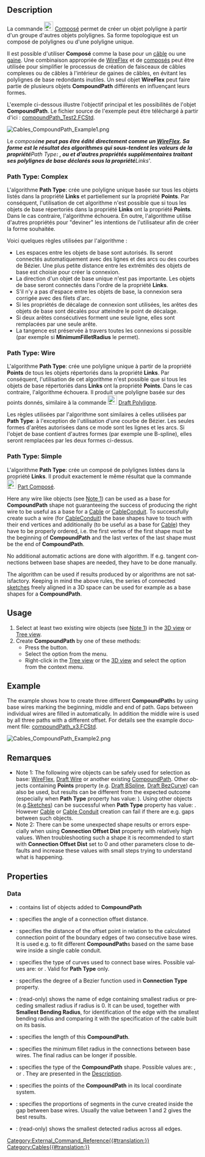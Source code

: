 <languages/>

{{Docnav/fr
|[[Cables_RemoveVertexAttachment/fr|Supprimer la connexion d'un sommet]]
|[[Cables_Edit/fr|Éditer]]
|[[Cables_Workbench/fr|Cables]]
|IconL=Cables_RemoveVertexAttachment.svg
|IconR=Cables_Edit.svg
|IconC=Cables_workbench_icon.svg
}}

{{GuiCommand/fr
|Name=Cables CompoundPath
|Name/fr=Cables Composé
|MenuLocation=Cable Wires → CompoundPath
|Workbenches=[[Cables_Workbench/fr|Cables]]
|Shortcut={{KEY|C}} {{KEY|P}}
|Version=0.2.0
|SeeAlso=[[Cables_WireFlex/fr|Cables WireFlex]]
}}

==Description==

La commande [[File:Cables_CompoundPath.svg|24px]] [[Cables_CompoundPath|Composé]] permet de créer un objet polyligne à partir d'un groupe d'autres objets polylignes. Sa forme topologique est un composé de polylignes ou d'une polyligne unique.

Il est possible d'utiliser '''Composé''' comme la base pour un [[Cables_Cable/fr|câble]] ou une [[Cables_CableConduit/fr|gaine]]. Une combinaison appropriée de [[Cables_WireFlex/fr|WireFlex]] et de [[Cables_CompoundPath/fr|composés]] peut être utilisée pour simplifier le processus de création de faisceaux de câbles complexes ou de câbles à l'intérieur de gaines de câbles, en évitant les polylignes de base redondants inutiles. Un seul objet '''WireFlex''' peut faire partie de plusieurs objets '''CompoundPath''' différents en influençant leurs formes.

L'exemple ci-dessous illustre l'objectif principal et les possibilités de l'objet '''CompoundPath'''. Le fichier source de l'exemple peut être téléchargé à partir d'ici : [https://github.com/sargo-devel/Cables/blob/master/examples/Harness%20examples/compoundPath_Test2.FCStd compoundPath_Test2.FCStd].

[[File:Cables_CompoundPath_Example1.png]]
{{Caption|Composé construit à partir de deux câbles distants}}

Le ''composé''' ne peut pas être édité directement comme un [[Cables_WireFlex/fr|WireFlex]]. Sa forme est le résultat des algorithmes qui sous-tendent les valeurs de la propriété '''Path Type''' : {{Value|Complex}}, {{Value|Wire}} ou {{Value|Simple}} et d'autres propriétés supplémentaires traitant ses polylignes de base déclarés sous la propriété '''Links'''.

===Path Type: Complex===
L'algorithme '''Path Type''':{{Value|Complex}} crée une polyligne unique basée sur tous les objets listés dans la propriété '''Links''' et partiellement sur la propriété '''Points'''. Par conséquent, l'utilisation de cet algorithme n'est possible que si tous les objets de base répertoriés dans la propriété '''Links''' ont la propriété '''Points'''. Dans le cas contraire, l'algorithme échouera. En outre, l'algorithme utilise d'autres propriétés pour "deviner" les intentions de l'utilisateur afin de créer la forme souhaitée.

Voici quelques règles utilisées par l'algorithme :
* Les espaces entre les objets de base sont autorisés. Ils seront connectés automatiquement avec des lignes et des arcs ou des courbes de Bézier. Une plus petite distance entre les extrémités des objets de base est choisie pour créer la connexion.
* La direction d'un objet de base unique n'est pas importante. Les objets de base seront connectés dans l'ordre de la propriété '''Links'''.
* S'il n'y a pas d'espace entre les objets de base, la connexion sera corrigée avec des filets d'arc.
* Si les propriétés de décalage de connexion sont utilisées, les arêtes des objets de base sont décalés pour atteindre le point de décalage.
* Si deux arêtes consécutives forment une seule ligne, elles sont remplacées par une seule arête.
* La tangence est préservée à travers toutes les connexions si possible (par exemple si '''MinimumFilletRadius''' le permet).

===Path Type: Wire===
L'algorithme '''Path Type''':{{Value|Wire}} crée une polyligne unique à partir de la propriété '''Points''' de tous les objets répertoriés dans la propriété '''Links'''. Par conséquent, l'utilisation de cet algorithme n'est possible que si tous les objets de base répertoriés dans '''Links''' ont la propriété '''Points'''. Dans le cas contraire, l'algorithme échouera. Il produit une polyligne basée sur des points donnés, similaire à la commande [[File:Draft_Wire.png|24px]] [[Draft_Wire/fr|Draft Polyligne]].

Les règles utilisées par l'algorithme sont similaires à celles utilisées par '''Path Type''':{{Value|Complex}} à l'exception de l'utilisation d'une courbe de Bézier. Les seules formes d'arêtes autorisées dans ce mode sont les lignes et les arcs. Si l'objet de base contient d'autres formes (par exemple une B-spline), elles seront remplacées par les deux formes ci-dessus.

===Path Type: Simple===
L'algorithme '''Path Type''':{{Value|Simple}} crée un composé de polylignes listées dans la propriété '''Links'''. Il produit exactement le même résultat que la commande [[File:Part_Compound.svg|24px]] [[Part_Compound/fr|Part Composé]].

<div lang="en" dir="ltr" class="mw-content-ltr">
Here any wire like objects (see [[#Notes|Note 1]]) can be used as a base for '''CompoundPath''' shape not guaranteeing the success of producing the right wire to be useful as a base for a [[Cables_Cable|Cable]] or [[Cables_CableConduit|CableConduit]]. To successfully create such a wire (for [[Cables_CableConduit|CableConduit]]) the base shapes have to touch with their end vertices and additionally (to be useful as a base for [[Cables_Cable|Cable]]) they have to be properly ordered, i.e. the first vertex of the first shape must be the beginning of '''CompoundPath''' and the last vertex of the last shape must be the end of '''CompoundPath'''.
</div>

<div lang="en" dir="ltr" class="mw-content-ltr">
No additional automatic actions are done with {{Value|Simple}} algorithm. If e.g. tangent connections between base shapes are needed, they have to be done manually.
</div>

<div lang="en" dir="ltr" class="mw-content-ltr">
The {{Value|Simple}} algorithm can be used if results produced by {{Value|Complex}} or {{Value|Wire}} algorithms are not satisfactory. Keeping in mind the above rules, the series of connected [[Sketcher_Workbench|sketches]] freely aligned in a 3D space can be used for example as a base shapes for a '''CompoundPath'''.
</div>

<div lang="en" dir="ltr" class="mw-content-ltr">
==Usage==
</div>

<div lang="en" dir="ltr" class="mw-content-ltr">
# Select at least two existing wire objects (see [[#Notes|Note 1]]) in the [[3D_view|3D view]] or [[Tree_view|Tree view]].
# Create '''CompoundPath''' by one of these methods:
#* Press the {{Button|[[File:Cables_CompoundPath.svg|16px]] [[Cables_CompoundPath|CompoundPath]]}} button.
#* Select the {{MenuCommand|Cable Wires → [[File:Cables_CompoundPath.svg|16px]] CompoundPath}} option from the menu.
#* Right-click in the [[Tree_view|Tree view]] or the [[3D_view|3D view]] and select the {{MenuCommand|Cable Wires → [[File:Cables_CompoundPath.svg|16px]] CompoundPath}} option from the context menu.
</div>

<div lang="en" dir="ltr" class="mw-content-ltr">
==Example==
</div>

<div lang="en" dir="ltr" class="mw-content-ltr">
The example shows how to create three different '''CompoundPath'''s by using base wires marking the beginning, middle and end of path. Gaps between individual wires are filled in automatically. In addition the middle wire is used by all three paths with a different offset. For details see the example document file: [https://github.com/sargo-devel/Cables/blob/master/examples/Harness%20examples/compoundPath_x3.FCStd compoundPath_x3.FCStd].
</div>

<div lang="en" dir="ltr" class="mw-content-ltr">
[[File:Cables_CompoundPath_Example2.png]]
{{Caption|(1) Set of base wires, (2) 3x CompoundPath with offsets built upon base wires, (3) Cables based on CompoundPaths}}
</div>

<span id="Notes"></span>
==Remarques==

<div lang="en" dir="ltr" class="mw-content-ltr">
* Note 1: The following wire objects can be safely used for selection as base: [[Cables_WireFlex|WireFlex]], [[Draft_Wire|Draft Wire]] or another existing [[Cables_CompoundPath|CompoundPath]]. Other objects containing '''Points''' property (e.g. [[Draft_BSpline|Draft BSpline]], [[Draft_BezCurve|Draft BezCurve]]) can also be used, but results can be different from the expected outcome (especially when '''Path Type''' property has value: {{Value|Complex}}). Using other objects (e.g.[[Sketcher_Workbench|Sketches]]) can be successful when '''Path Type''' property has value: {{Value|Simple}}. However [[Cables_Cable|Cable]] or [[Cables_CableConduit|Cable Conduit]] creation can fail if there are e.g. gaps between such objects.
* Note 2: There can be some unexpected shape results or errors especially when using '''Connection Offset Dist''' property with relatively high values. When troubleshooting such a shape it is recommended to start with '''Connection Offset Dist''' set to 0 and other parameters close to defaults and increase these values with small steps trying to understand what is happening.
</div>

<div lang="en" dir="ltr" class="mw-content-ltr">
==Properties==
</div>

<div lang="en" dir="ltr" class="mw-content-ltr">
===Data===
</div>

<div lang="en" dir="ltr" class="mw-content-ltr">
{{TitleProperty|Base}}
</div>

<div lang="en" dir="ltr" class="mw-content-ltr">
* {{PropertyData|Links|LinkList}}: contains list of objects added to '''CompoundPath'''
</div>

<div lang="en" dir="ltr" class="mw-content-ltr">
{{TitleProperty|Compound Path}}
</div>

<div lang="en" dir="ltr" class="mw-content-ltr">
* {{PropertyData|Connection Offset Angle|Angle}}: specifies the angle of a connection offset distance.
* {{PropertyData|Connection Offset Dist|Length}}: specifies the distance of the offset point in relation to the calculated connection point of the boundary edges of two consecutive base wires. It is used e.g. to fit different '''CompoundPath'''s based on the same base wire inside a single cable conduit.
* {{PropertyData|Connection Type|Enumeration}}: specifies the type of curves used to connect base wires. Possible values are: {{Value|Arc}} or {{Value|Bez}} . Valid for {{Value|Complex}} '''Path Type''' only.
* {{PropertyData|Degree|Integer}}: specifies the degree of a Bezier function used in '''Connection Type''' property.
* {{PropertyData|Edge With Smallest Bending Radius|String}}: (read-only) shows the name of edge containing smallest radius or preceding smallest radius if radius is 0. It can be used, together with '''Smallest Bending Radius''', for identification of the edge with the smallest bending radius and comparing it with the specification of the cable built on its basis.
* {{PropertyData|Length|Length}}: specifies the length of this '''CompoundPath'''.
* {{PropertyData|Minimum Fillet Radius|Length}}: specifies the minimum fillet radius in the connections between base wires. The final radius can be longer if possible.
* {{PropertyData|Path Type|Enumeration}}: specifies the type of the '''CompoundPath''' shape. Possible values are: {{Value|Complex}}, {{Value|Wire}} or {{Value|Simple}}. They are presented in the [[#Description|Description]].
* {{PropertyData|Points|VectorList}}: specifies the points of the '''CompoundPath''' in its local coordinate system.
* {{PropertyData|Ratio|Float}}: specifies the proportions of segments in the curve created inside the gap between base wires. Usually the value between 1 and 2 gives the best results.
* {{PropertyData|Smallest Bending Radius|Length}}: (read-only) shows the smallest detected radius across all edges.
</div>


{{Docnav/fr
|[[Cables_RemoveVertexAttachment/fr|Supprimer la connexion d'un sommet]]
|[[Cables_Edit/fr|Éditer]]
|[[Cables_Workbench/fr|Cables]]
|IconL=Cables_RemoveVertexAttachment.svg
|IconR=Cables_Edit.svg
|IconC=Cables_workbench_icon.svg
}}

[[Category:External_Command_Reference{{#translation:}}]]
[[Category:Cables{{#translation:}}]]